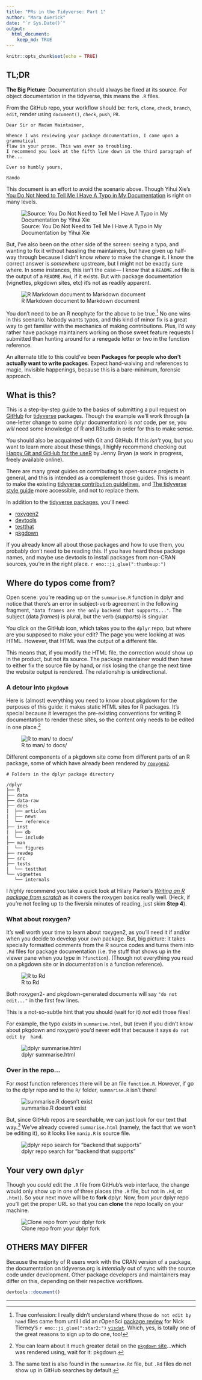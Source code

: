 ```yaml
---
title: "PRs in the Tidyverse: Part 1"
author: "Mara Averick"
date: "`r Sys.Date()`"
output:
  html_document:
    keep_md: TRUE
---
```


```r
knitr::opts_chunk$set(echo = TRUE)
```

## TL;DR

**The Big Picture**: Documentation should always be fixed at its source. For 
object documentation in the tidyverse, this means the `.R` files. 

From the GitHub repo, your workflow should be: `fork`, `clone`, `check`, 
`branch`, `edit`, render using `document()`, `check`, `push`, `PR`.




```
Dear Sir or Madam Maintainer,

Whence I was reviewing your package documentation, I came upon a grammatical 
flaw in your prose. This was ever so troubling. 
I recommend you look at the fifth line down in the third paragraph of the...

Ever so humbly yours,

Rando
```

This document is an effort to avoid the scenario above. Though Yihui Xie's 
[You Do Not Need to Tell Me I Have A Typo in My Documentation](https://yihui.name/en/2013/06/fix-typo-in-documentation/) is right
on many levels. 

![Source: You Do Not Need to Tell Me I Have A Typo in My Documentation by Yihui Xie](https://i.imgur.com/DSoPppa.png)  


But, I've also been on the other side of the screen: seeing a typo, 
and wanting to fix it without hassling the maintainers, but have given up half-way
through because I didn't know _where_ to make the change it. I know the correct 
answer is _somewhere_ upstream, but I might not be exactly sure where. 
In some instances, this isn't the case— I know that a `README.md` file is the 
output of a `README.Rmd`, if it exists. But with package documentation 
(vignettes, pkgdown sites, etc) it's not as readily apparent.

![R Markdown document to Markdown document](https://i.imgur.com/tMR45VF.png)

You don't need to be an R neophyte for the above to be true.[^1]
No one wins in this scenario. Nobody wants typos, and this kind of minor fix is 
a great way to get familiar with the mechanics of making contributions. Plus, 
I'd way rather have package maintainers working on those sweet feature requests 
I submitted than hunting around for a renegade letter or two in the function 
reference.

An alternate title to this could've been **Packages for people who don't actually 
want to write packages**. Expect hand-waiving and references to magic, invisible 
happenings, because this is a bare-minimum, forensic approach.

## What is this?

This is a step-by-step guide to the basics of submitting a pull request 
on [GitHub](https://github.com/tidyverse) for 
[tidyverse](https://www.tidyverse.org/) packages. Though the example we'll work 
through (a one-letter change to some dplyr documentation) is _not_ code, per se, 
you _will_ need some knowledge of R and RStudio in order for this to make sense.

You should also be acquainted with Git and GitHub. If this _isn't_ you, but you 
want to learn more about these things, I highly recommend checking out 
[Happy Git and GitHub for the useR](http://happygitwithr.com/) by Jenny Bryan
(a work in progress, freely available online).

There are many great guides on contributing to open-source projects in general,
and this is intended as a complement those guides. This is meant to make the 
existing [tidyverse contribution guidelines](https://www.tidyverse.org/contribute/),
and [The tidyverse style guide](http://style.tidyverse.org/) more accessible, 
and not to replace them. 

In addition to the [tidyverse packages](https://www.tidyverse.org/packages/), 
you'll need:  

 * [roxygen2](https://github.com/klutometis/roxygen)
 * [devtools](https://github.com/hadley/devtools)
 * [testthat](http://testthat.r-lib.org/)
 * [pkgdown](https://hadley.github.io/pkgdown/index.html)

If you already know all about those packages and how to use them, you probably 
don't need to be reading this. If you have heard those package names, and maybe
use devtools to install packages from non-CRAN sources, you're in the right place.
`r emo::ji_glue(":thumbsup:")`

## Where do typos come from?

Open scene: you're reading up on the `summarise.R` function in dplyr and notice 
that there's an error in subject-verb agreement in the following fragment, 
`"Data frames are the only backend that supports..."`. The subject 
(data _frames_) is plural, but the verb (_supports_) is singular.

You click on the GitHub icon, which takes you to the `dplyr` repo, but where are 
you supposed to make your edit? The page you were looking at was HTML. 
However, that HTML was the output of a different file. 

This means that, if you modify the HTML file, the correction would show up in 
the product, but not its source. The package maintainer would then have to 
either fix the source file by hand, or risk losing the change the next time the 
website output is rendered. The relationship is unidirectional.

### A detour into `pkgdown` 

Here is (almost) everything you need to know about pkgdown for the purposes of 
this guide: it makes static HTML sites for R packages. It's special because it 
leverages the pre-existing conventions for writing R documentation to render 
these sites, so the content only needs to be edited in one place.[^pkgdown]

![R to man/ to docs/](https://i.imgur.com/rI1zTnc.gif)

Different components of a pkgdown site come from different parts of an R 
package, some of which have already been rendered by 
[`roxygen2`](https://github.com/klutometis/roxygen). 

```
# Folders in the dplyr package directory

/dplyr
├── R
├── data
├── data-raw
├── docs
|  ├── articles
|  ├── news
|  └── reference
├── inst
|  ├── db
|  └── include
├── man
|  └── figures
├── revdep
├── src
├── tests
|  └── testthat
└── vignettes
   └── internals
```

I _highly_ recommend you take a quick look at Hilary Parker's 
[_Writing an R package from scratch_](https://hilaryparker.com/2014/04/29/writing-an-r-package-from-scratch/) 
as it covers the roxygen basics really well. (Heck, if you're not feeling up to 
the five/six minutes of reading, just skim **Step 4**).

### What about roxygen?

It's well worth your time to learn about roxygen2, as you'll need it if and/or 
when you decide to develop your _own_ package. But, big picture: it takes 
specially formatted comments from the R source codes and turns them into `.Rd` 
files for package documentation (i.e. the stuff that shows up in the viewer 
pane when you type in `?function`). (Though not everything you read on a pkgdown site 
or in documentation is a function reference).

![R to Rd](https://i.imgur.com/MzZiB2h.gif)

Both roxygen2- and pkgdown-generated documents will say `"do not edit..."` in 
the first few lines. 

This is a not-so-subtle hint that you should (wait for it) _not_ edit those files!

For example, the typo _exists_ in `summarise.html`, but (even if you didn't know 
about pkgdown and roxygen) you'd never edit that because it says `do not edit by 
hand`. 

![dplyr summarise.html](https://i.imgur.com/O0YNHzH.png)

### Over in the repo...

For _most_ function references there will be an file `function.R`. However, if 
go to the dplyr repo and to the `R/` folder, `summarise.R` isn't there! 

![summarise.R doesn't exist](https://i.imgur.com/SS5Pk7I.png)

But, since GitHub repos are searchable, we can just look for our text that way.[^2] 
We've already covered `summarise.html` (namely, the fact that we won't be editing 
it), so it looks like `manip.R` is source file.

![dplyr repo search for "backend that supports"](https://i.imgur.com/fdzz1qY.png)

## Your very own `dplyr`

Though you _could_ edit the `.R` file from GitHub's web interface, the change 
would only show up in one of three places (the `.R` file, but not in `.Rd`, or 
`.html`). So your next move will be to **fork** dplyr. Now, from *your* dplyr repo 
you'll get the proper URL so that you can **clone** the repo locally on your 
machine.

![Clone repo from your dplyr fork](https://i.imgur.com/5wog86J.png)




## OTHERS MAY DIFFER

Because the majority of R users work with the CRAN version of a package, 
the documentation on tidyverse.org is _intentially_ out of sync with the source 
code under development. Other package developers and maintainers may differ on 
this, depending on their respective workflows.

```r
devtools::document()
```




----

[^1]: True confession: I really didn't understand where those `do not edit by hand` files came from until I did an rOpenSci [package review](https://ropensci.org/blog/2017/08/22/first-package-review/) for Nick Tierney's `r emo::ji_glue(":star2:")` [`visdat`](http://visdat.njtierney.com/). Which, yes, is totally one of the great reasons to sign up to do one, too!

[^pkgdown]: You can learn about it much greater detail on the [`pkgdown` site](https://hadley.github.io/pkgdown/index.html)...which was rendered using, wait for it: pkgdown.

[^2]: The same text is also found in the `summarise.Rd` file, but `.Rd` files do not show up in GitHub searches by default.


